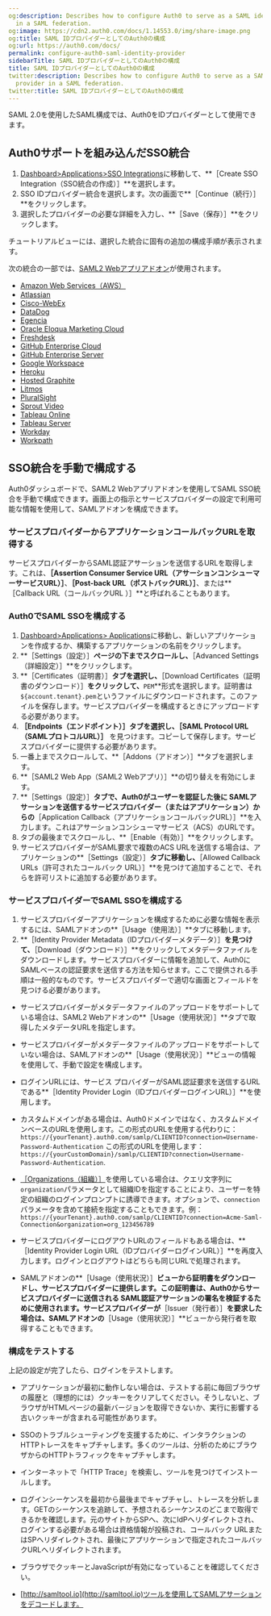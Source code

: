 ```yaml
---
og:description: Describes how to configure Auth0 to serve as a SAML identity provider
  in a SAML federation.
og:image: https://cdn2.auth0.com/docs/1.14553.0/img/share-image.png
og:title: SAML IDプロバイダーとしてのAuth0の構成
og:url: https://auth0.com/docs/
permalink: configure-auth0-saml-identity-provider
sidebarTitle: SAML IDプロバイダーとしてのAuth0の構成
title: SAML IDプロバイダーとしてのAuth0の構成
twitter:description: Describes how to configure Auth0 to serve as a SAML identity
  provider in a SAML federation.
twitter:title: SAML IDプロバイダーとしてのAuth0の構成
---
```


SAML 2.0を使用したSAML構成では、Auth0をIDプロバイダーとして使用できます。

## Auth0サポートを組み込んだSSO統合

1. [Dashboard>Applications>SSO Integrations](%24%7Bmanage_url%7D/#/externalapps)に移動して、**［Create SSO Integration（SSO統合の作成）］**を選択します。
2. SSO IDプロバイダー統合を選択します。次の画面で**［Continue（続行）］**をクリックします。
3. 選択したプロバイダーの必要な詳細を入力し、**［Save（保存）］**をクリックします。

チュートリアルビューには、選択した統合に固有の追加の構成手順が表示されます。

次の統合の一部では、[SAML2 Webアプリアドオン](/saml-configuration/saml-sso-integrations/enable-saml2-web-app-addon)が使用されます。

* [Amazon Web Services（AWS）](/saml-configuration/configure-auth0-saml-identity-provider/configure-saml2-web-app-addon-for-aws)
* [Atlassian](/saml-configuration/configure-auth0-saml-identity-provider/configure-auth0-as-identity-provider-for-atlassian)
* [Cisco-WebEx](/saml-configuration/configure-auth0-saml-identity-provider/configure-auth0-as-identity-provider-for-cisco-webex)
* [DataDog](/saml-configuration/configure-auth0-saml-identity-provider/configure-auth0-as-identity-provider-for-datadog)
* [Egencia](/saml-configuration/configure-auth0-saml-identity-provider/configure-auth0-as-identity-provider-for-egencia)
* [Oracle Eloqua Marketing Cloud](/saml-configuration/configure-auth0-saml-identity-provider/configure-saml2-addon-eloqua)
* [Freshdesk](/saml-configuration/configure-auth0-saml-identity-provider/configure-auth0-as-identity-provider-for-freshdesk)
* [GitHub Enterprise Cloud](/saml-configuration/configure-auth0-saml-identity-provider/configure-saml2-web-app-addon-for-github-enterprise-server)
* [GitHub Enterprise Server](/saml-configuration/configure-auth0-saml-identity-provider/configure-saml2-web-app-addon-for-github-enterprise-server)
* [Google Workspace](/saml-configuration/configure-auth0-saml-identity-provider/configure-auth0-as-idp-for-google-g-suite)
* [Heroku](/saml-configuration/configure-auth0-saml-identity-provider/configure-saml2-web-app-addon-for-heroku)
* [Hosted Graphite](/saml-configuration/configure-auth0-saml-identity-provider/configure-auth0-as-identity-provider-for-hosted-graphite)
* [Litmos](/saml-configuration/configure-auth0-saml-identity-provider/configure-auth0-as-identity-provider-for-litmos)
* [PluralSight](/saml-configuration/configure-auth0-saml-identity-provider/configure-auth0-as-identity-provider-for-pluralsight)
* [Sprout Video](/saml-configuration/configure-auth0-saml-identity-provider/configure-auth0-as-identity-provider-for-sprout-video)
* [Tableau Online](/saml-configuration/configure-auth0-saml-identity-provider/configure-auth0-as-identity-provider-for-tableau-online)
* [Tableau Server](/saml-configuration/configure-auth0-saml-identity-provider/configure-auth0-as-identity-provider-for-tableau-server)
* [Workday](/saml-configuration/configure-auth0-saml-identity-provider/configure-auth0-as-identity-provider-for-workday)
* [Workpath](/saml-configuration/configure-auth0-saml-identity-provider/configure-auth0-as-identity-provider-for-workpath)

## SSO統合を手動で構成する

Auth0ダッシュボードで、SAML2 Webアプリアドオンを使用してSAML SSO統合を手動で構成できます。画面上の指示とサービスプロバイダーの設定で利用可能な情報を使用して、SAMLアドオンを構成できます。

### サービスプロバイダーからアプリケーションコールバックURLを取得する

サービスプロバイダーからSAML認証アサーションを送信するURLを取得します。これは、**［Assertion Consumer Service URL（アサーションコンシューマーサービスURL）］**、**［Post-back URL（ポストバックURL）］**、または**［Callback URL（コールバックURL ）］**と呼ばれることもあります。

### Auth0でSAML SSOを構成する

1. [Dashboard>Applications> Applications](%24%7Bmanage_url%7D/#/applications)に移動し、新しいアプリケーションを作成するか、構築するアプリケーションの名前をクリックします。
2. **［Settings（設定）］**ページの下までスクロールし、**［Advanced Settings（詳細設定）］**をクリックします。
3. **［Certificates（証明書）］**タブを選択し、**［Download Certificates（証明書のダウンロード）］**をクリックして、**`PEM`**形式を選択します。証明書は`${account.tenant}.pem`というファイルにダウンロードされます。このファイルを保存します。サービスプロバイダーを構成するときにアップロードする必要があります。
4. **［Endpoints（エンドポイント）］**タブを選択し、**［SAML Protocol URL（SAMLプロトコルURL）］** を見つけます。コピーして保存します。サービスプロバイダーに提供する必要があります。
5. 一番上までスクロールして、**［Addons（アドオン）］**タブを選択します。
6. **［SAML2 Web App（SAML2 Webアプリ）］**の切り替えを有効にします。
7. **［Settings（設定）］**タブで、Auth0がユーザーを認証した後に SAMLアサーションを送信するサービスプロバイダー（またはアプリケーション）からの**［Application Callback（アプリケーションコールバックURL）］**を入力します。これはアサーションコンシューマサービス（ACS）のURLです。
8. タブの最後までスクロールし、**［Enable（有効）］**をクリックします。
9. サービスプロバイダーがSAML要求で複数のACS URLを送信する場合は、アプリケーションの**［Settings（設定）］**タブに移動し、**［Allowed Callback URLs（許可されたコールバック URL）］**を見つけて追加することで、それらを許可リストに追加する必要があります。

### サービスプロバイダーでSAML SSOを構成する

1. サービスプロバイダーアプリケーションを構成するために必要な情報を表示するには、SAMLアドオンの**［Usage（使用法）］**タブに移動します。
2. **［Identity Provider Metadata（IDプロバイダーメタデータ）］**を見つけて、**［Download（ダウンロード）］**をクリックしてメタデータファイルをダウンロードします。サービスプロバイダーに情報を追加して、Auth0にSAMLベースの認証要求を送信する方法を知らせます。ここで提供される手順は一般的なものです。サービスプロバイダーで適切な画面とフィールドを見つける必要があります。

* サービスプロバイダーがメタデータファイルのアップロードをサポートしている場合は、SAML2 Webアドオンの**［Usage（使用状況）］**タブで取得したメタデータURLを指定します。
* サービスプロバイダーがメタデータファイルのアップロードをサポートしていない場合は、SAMLアドオンの**［Usage（使用状況）］**ビューの情報を使用して、手動で設定を構成します。

* ログインURLには、サービス プロバイダーがSAML認証要求を送信するURLである**［Identity Provider Login（IDプロバイダーログインURL）］**を使用します。
* カスタムドメインがある場合は、Auth0ドメインではなく、カスタムドメインベースのURLを使用します。この形式のURLを使用する代わりに： 
`https://{yourTenant}.auth0.com/samlp/CLIENTID?connection=Username-Password-Authentication` 
この形式のURLを使用します： 
`https://{yourCustomDomain}/samlp/CLIENTID?connection=Username-Password-Authentication`.
* [［Organizations（組織）］](/organizations)を使用している場合は、クエリ文字列に`organization`パラメータとして組織IDを指定することにより、ユーザーを特定の組織のログインプロンプトに誘導できます。オプションで、`connection`パラメータを含めて接続を指定することもできます。例：`https://{yourTenant}.auth0.com/samlp/CLIENTID?connection=Acme-Saml-Connection&organization=org_123456789`
* サービスプロバイダーにログアウトURLのフィールドもある場合は、**［Identity Provider Login URL（IDプロバイダーログインURL）］**を再度入力します。ログインとログアウトはどちらも同じURLで処理されます。
* SAMLアドオンの**［Usage（使用状況）］**ビューから証明書をダウンロードし、サービスプロバイダーに提供します。この証明書は、Auth0からサービスプロバイダーに送信される SAML認証アサーションの署名を検証するために使用されます。サービスプロバイダーが**［Issuer（発行者）］**を要求した場合は、SAMLアドオンの**［Usage（使用状況）］**ビューから発行者を取得することもできます。

### 構成をテストする

上記の設定が完了したら、ログインをテストします。

* アプリケーションが最初に動作しない場合は、テストする前に毎回ブラウザの履歴と（理想的には）クッキーをクリアしてください。そうしないと、ブラウザがHTMLページの最新バージョンを取得できないか、実行に影響する古いクッキーが含まれる可能性があります。
* SSOのトラブルシューティングを支援するために、インタラクションのHTTPトレースをキャプチャします。多くのツールは、分析のためにブラウザからのHTTPトラフィックをキャプチャします。

* インターネットで「HTTP Trace」を検索し、ツールを見つけてインストールします。
* ログインシーケンスを最初から最後までキャプチャし、トレースを分析します。GETのシーケンスを追跡して、予想されるシーケンスのどこまで取得できるかを確認します。元のサイトからSPへ、次にIdPへリダイレクトされ、ログインする必要がある場合は資格情報が投稿され、コールバック URLまたはSPへリダイレクトされ、最後にアプリケーションで指定されたコールバックURLへリダイレクトされます。
* ブラウザでクッキーとJavaScriptが有効になっていることを確認してください。
* [http://samltool.io](http://samltool.io)ツールを使用してSAMLアサーションをデコードします。